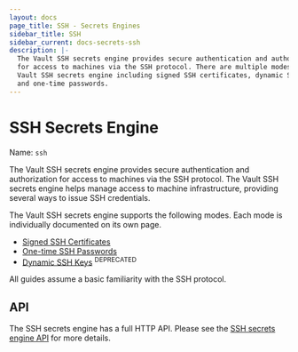 ```yaml
---
layout: docs
page_title: SSH - Secrets Engines
sidebar_title: SSH
sidebar_current: docs-secrets-ssh
description: |-
  The Vault SSH secrets engine provides secure authentication and authorization
  for access to machines via the SSH protocol. There are multiple modes to the
  Vault SSH secrets engine including signed SSH certificates, dynamic SSH keys,
  and one-time passwords.
---
```


# SSH Secrets Engine

Name: `ssh`

The Vault SSH secrets engine provides secure authentication and authorization
for access to machines via the SSH protocol. The Vault SSH secrets engine helps
manage access to machine infrastructure, providing several ways to issue SSH
credentials.

The Vault SSH secrets engine supports the following modes. Each mode is
individually documented on its own page.

- [Signed SSH Certificates](/docs/secrets/ssh/signed-ssh-certificates.html)
- [One-time SSH Passwords](/docs/secrets/ssh/one-time-ssh-passwords.html)
- [Dynamic SSH Keys](/docs/secrets/ssh/dynamic-ssh-keys.html) <sup>DEPRECATED</sup>

All guides assume a basic familiarity with the SSH protocol.

## API

The SSH secrets engine has a full HTTP API. Please see the
[SSH secrets engine API](/api/secret/ssh/index.html) for more
details.
